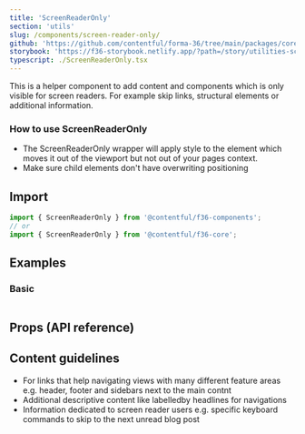 ```yaml
---
title: 'ScreenReaderOnly'
section: 'utils'
slug: /components/screen-reader-only/
github: 'https://github.com/contentful/forma-36/tree/main/packages/core/src/ScreenReaderOnly'
storybook: 'https://f36-storybook.netlify.app/?path=/story/utilities-screenreaderonly--basic'
typescript: ./ScreenReaderOnly.tsx
---
```


This is a helper component to add content and components which is only visible for screen readers. For example skip links, structural elements or additional information.

### How to use ScreenReaderOnly

- The ScreenReaderOnly wrapper will apply style to the element which moves it out of the viewport but not out of your pages context.
- Make sure child elements don't have overwriting positioning

## Import

```js static=true
import { ScreenReaderOnly } from '@contentful/f36-components';
// or
import { ScreenReaderOnly } from '@contentful/f36-core';
```

## Examples

### Basic

```jsx file=examples/ScreenReaderOnlyExample.tsx

```

## Props (API reference)

<PropsTable of="ScreenReaderOnly" />

## Content guidelines

- For links that help navigating views with many different feature areas e.g. header, footer and sidebars next to the main contnt
- Additional descriptive content like labelledby headlines for navigations
- Information dedicated to screen reader users e.g. specific keyboard commands to skip to the next unread blog post
